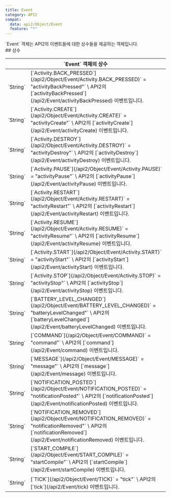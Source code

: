 ```yaml
---
title: Event
category: API2
compat:
  data: api2/Object/Event
  feature: "*"
---
```

<Section>
  `Event` 객체는 API2의 이벤트들에 대한 상수들을 제공하는 객체입니다.
</Section>
<Section>
  ## 상수

  <Table>
    <Thead>
      <Tr>
        <Th colSpan="2">`Event` 객체의 상수</Th>
      </Tr>
    </Thead>
    <Tbody>
      <Tr>
        <Td><span>`String`</span></Td>
        <Td>
          [`Activity.BACK_PRESSED`](/api2/Object/Event/Activity.BACK_PRESSED)` = "activityBackPressed"` \
          API2의 [`activityBackPressed`](/api2/Event/activityBackPressed) 이벤트입니다.
        </Td>
      </Tr>
      <Tr>
        <Td><span>`String`</span></Td>
        <Td>
          [`Activity.CREATE`](/api2/Object/Event/Activity.CREATE)` = "activityCreate"` \
          API2의 [`activityCreate`](/api2/Event/activityCreate) 이벤트입니다.
        </Td>
      </Tr>
      <Tr>
        <Td><span>`String`</span></Td>
        <Td>
          [`Activity.DESTROY`](/api2/Object/Event/Activity.DESTROY)` = "activityDestroy"` \
          API2의 [`activityDestroy`](/api2/Event/activityDestroy) 이벤트입니다.
        </Td>
      </Tr>
      <Tr>
        <Td><span>`String`</span></Td>
        <Td>
          [`Activity.PAUSE`](/api2/Object/Event/Activity.PAUSE)` = "activityPause"` \
          API2의 [`activityPause`](/api2/Event/activityPause) 이벤트입니다.
        </Td>
      </Tr>
      <Tr>
        <Td><span>`String`</span></Td>
        <Td>
          [`Activity.RESTART`](/api2/Object/Event/Activity.RESTART)` = "activityRestart"` \
          API2의 [`activityRestart`](/api2/Event/activityRestart) 이벤트입니다.
        </Td>
      </Tr>
      <Tr>
        <Td><span>`String`</span></Td>
        <Td>
          [`Activity.RESUME`](/api2/Object/Event/Activity.RESUME)` = "activityResume"` \
          API2의 [`activityResume`](/api2/Event/activityResume) 이벤트입니다.
        </Td>
      </Tr>
      <Tr>
        <Td><span>`String`</span></Td>
        <Td>
          [`Activity.START`](/api2/Object/Event/Activity.START)` = "activityStart"` \
          API2의 [`activityStart`](/api2/Event/activityStart) 이벤트입니다.
        </Td>
      </Tr>
      <Tr>
        <Td><span>`String`</span></Td>
        <Td>
          [`Activity.STOP`](/api2/Object/Event/Activity.STOP)` = "activityStop"` \
          API2의 [`activityStop`](/api2/Event/activityStop) 이벤트입니다.
        </Td>
      </Tr>
      <Tr>
        <Td><span>`String`</span></Td>
        <Td>
          [`BATTERY_LEVEL_CHANGED`](/api2/Object/Event/BATTERY_LEVEL_CHANGED)` = "batteryLevelChanged"` \
          API2의 [`batteryLevelChanged`](/api2/Event/batteryLevelChanged) 이벤트입니다.
        </Td>
      </Tr>
      <Tr>
        <Td><span>`String`</span></Td>
        <Td>
          [`COMMAND`](/api2/Object/Event/COMMAND)` = "command"` \
          API2의 [`command`](/api2/Event/command) 이벤트입니다.
        </Td>
      </Tr>
      <Tr>
        <Td><span>`String`</span></Td>
        <Td>
          [`MESSAGE`](/api2/Object/Event/MESSAGE)` = "message"` \
          API2의 [`message`](/api2/Event/message) 이벤트입니다.
        </Td>
      </Tr>
      <Tr>
        <Td><span>`String`</span></Td>
        <Td>
          [`NOTIFICATION_POSTED`](/api2/Object/Event/NOTIFICATION_POSTED)` = "notificationPosted"` \
          API2의 [`notificationPosted`](/api2/Event/notificationPosted) 이벤트입니다.
        </Td>
      </Tr>
      <Tr>
        <Td><span>`String`</span></Td>
        <Td>
          [`NOTIFICATION_REMOVED`](/api2/Object/Event/NOTIFICATION_REMOVED)` = "notificationRemoved"` \
          API2의 [`notificationRemoved`](/api2/Event/notificationRemoved) 이벤트입니다.
        </Td>
      </Tr>
      <Tr>
        <Td><span>`String`</span></Td>
        <Td>
          [`START_COMPILE`](/api2/Object/Event/START_COMPILE)` = "startCompile"` \
          API2의 [`startCompile`](/api2/Event/startCompile) 이벤트입니다.
        </Td>
      </Tr>
      <Tr>
        <Td><span>`String`</span></Td>
        <Td>
          [`TICK`](/api2/Object/Event/TICK)` = "tick"` \
          API2의 [`tick`](/api2/Event/tick) 이벤트입니다.
        </Td>
      </Tr>
    </Tbody>
  </Table>
</Section>